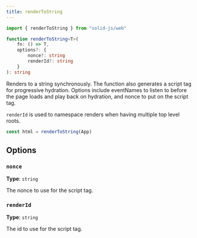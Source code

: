 ```yaml
---
title: renderToString
---
```


```ts
import { renderToString } from "solid-js/web"

function renderToString<T>(
	fn: () => T,
	options?: {
		nonce?: string
		renderId?: string
	}
): string

```

Renders to a string synchronously.
The function also generates a script tag for progressive hydration.
Options include eventNames to listen to before the page loads and play back on hydration, and nonce to put on the script tag.

`renderId` is used to namespace renders when having multiple top level roots.

```ts
const html = renderToString(App)
```

## Options

### `nonce`

**Type**: `string`

The nonce to use for the script tag.

### `renderId`

**Type**: `string`

The id to use for the script tag.
